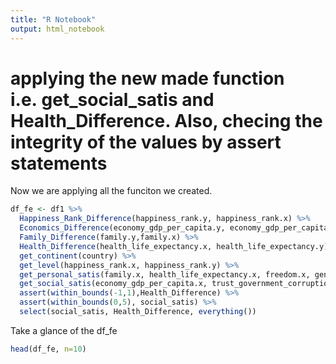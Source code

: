 ```yaml
---
title: "R Notebook"
output: html_notebook
---
```


# applying the new made function i.e. get_social_satis and Health_Difference. Also, checing the integrity of the values by assert statements

Now we are applying all the funciton we created. 
```r
df_fe <- df1 %>% 
  Happiness_Rank_Difference(happiness_rank.y, happiness_rank.x) %>% 
  Economics_Difference(economy_gdp_per_capita.y, economy_gdp_per_capita.x) %>%
  Family_Difference(family.y,family.x) %>% 
  Health_Difference(health_life_expectancy.x, health_life_expectancy.y) %>% 
  get_continent(country) %>% 
  get_level(happiness_rank.x, happiness_rank.y) %>% 
  get_personal_satis(family.x, health_life_expectancy.x, freedom.x, generosity.x) %>% 
  get_social_satis(economy_gdp_per_capita.x, trust_government_corruption.x, dystopia_residual.x) %>% 
  assert(within_bounds(-1,1),Health_Difference) %>% 
  assert(within_bounds(0,5), social_satis) %>% 
  select(social_satis, Health_Difference, everything())
```

Take a glance of the df_fe
```r
head(df_fe, n=10)
```

